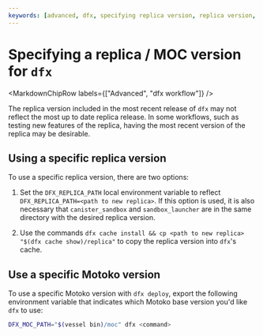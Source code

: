 ```yaml
---
keywords: [advanced, dfx, specifying replica version, replica version, specific replica version with dfx, dfx replica version, dfx replica]
---
```



# Specifying a replica / MOC version for `dfx`

<MarkdownChipRow labels={["Advanced", "dfx workflow"]} />

The replica version included in the most recent release of `dfx` may not reflect the most up to date replica release. In some workflows, such as testing new features of the replica, having the most recent version of the replica may be desirable. 

## Using a specific replica version

To use a specific replica version, there are two options:

1. Set the `DFX_REPLICA_PATH` local environment variable to reflect `DFX_REPLICA_PATH=<path to new replica>`. If this option is used, it is also necessary that `canister_sandbox` and `sandbox_launcher` are in the same directory with the desired replica version.

2. Use the commands `dfx cache install && cp <path to new replica> "$(dfx cache show)/replica"` to copy the replica version into `dfx`'s cache. 

## Use a specific Motoko version

To use a specific Motoko version with `dfx deploy`, export the following environment variable that indicates which Motoko base version you'd like `dfx` to use:

```bash
DFX_MOC_PATH="$(vessel bin)/moc" dfx <command>
```

